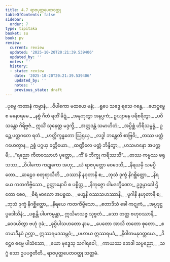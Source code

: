 ```yaml
---
title: 4.7 ရာဇပုတ္တပေတဝတ္ထု
tableOfContents: false
sidebar:
  order: 7
type: tipitaka
basket: su
book: pv
review:
  current: review
  updated: '2025-10-20T20:21:39.539406'
  updated_by: ''
  notes: ''
  history:
  - state: review
    date: '2025-10-20T20:21:39.539406'
    updated_by: ''
    notes: ''
    previous_state: draft
---
```



<DynamicBreadcrumb />


<ReviewStatus review={frontmatter.review} showDetails={true} />

<HypothesisAnnotation frontmatter={frontmatter} />

<Division number="753" book="pv" e="ch" v="19" p="211">

<Paragraph number="807" type="verses" book="pv">
_ပုဗ္ဗေ ကတာနံ ကမ္မာနံ,_  
_ဝိပါကော မထယေ မနံ;_  
_ရူပေ သဒ္ဒေ ရသေ ဂန္ဓေ,_  
_ဖောဋ္ဌဗ္ဗေ စ မနောရမေ._  

</Paragraph>

</Division>
<Division number="754" book="pv" e="ch" v="19" p="211">

<Paragraph number="808" type="verses" book="pv">
_နစ္စံ ဂီတံ ရတိံ ခိဍ္ဍံ,_  
_အနုဘုတွာ အနပ္ပကံ;_  
ဥယျာနေ ပရိစရိတွာ,_  
_ပဝိသန္တော ဂိရိဗ္ဗဇံ._  

</Paragraph>

</Division>
<Division number="755" book="pv" e="ch" v="19" p="211">

<Paragraph number="809" book="pv">
ဣသိံ သုနေတ္တ မဒ္ဒက္ခိ,_  
_အတ္တဒန္တံ သမာဟိတံ;_  
_အပ္ပိစ္ဆံ ဟိရိသမ္ပန္နံ,_  
ဥဉ္ဆေ ပတ္တဂတေ ရတံ._  

</Paragraph>

</Division>
<Division number="756" book="pv" e="ch" v="19" p="211">

<Paragraph number="810" type="verses" book="pv">
_ဟတ္ထိက္ခန္ဓတော ဩရုယှ,_  
_လဒ္ဓါ ဘန္တေတိ စာဗြဝိ;_  
_တဿ ပတ္တံ ဂဟေတွာန,_  
ဥစ္စံ ပဂ္ဂယှ ခတ္တိယော._  

</Paragraph>

</Division>
<Division number="757" book="pv" e="ch" v="19" p="211">

<Paragraph number="811" type="verses" book="pv">
_ထဏ္ဍိလေ ပတ္တံ ဘိန္ဒိတွာ,_  
_ဟသမာနော အပက္ကမိ;_  
_“ရညော ကိတဝဿာဟံ ပုတ္တော,_  
_ကိံ မံ ဘိက္ခု ကရိဿသိ”._  

</Paragraph>

</Division>
<Division number="758" book="pv" e="ch" v="19" p="212">

<Paragraph number="812" type="verses" book="pv">
_တဿ ကမ္မဿ ဖရုသဿ,_  
_ဝိပါကော ကဋုကော အဟု;_  
_ယံ ရာဇပုတ္တော ဝေဒေသိ,_  
_နိရယမှိ သမပ္ပိတော._  

</Paragraph>

</Division>
<Division number="759" book="pv" e="ch" v="19" p="212">

<Paragraph number="813" type="verses" book="pv">
_ဆဠေဝ စတုရာသီတိ,_  
_ဝဿာနိ နဝုတာနိ စ;_  
_ဘုသံ ဒုက္ခံ နိဂစ္ဆိတ္ထော,_  
_နိရယေ ကတကိဗ္ဗိသော._  

</Paragraph>

</Division>
<Division number="760" book="pv" e="ch" v="19" p="212">

<Paragraph number="814" book="pv">
ဥတ္တာနောပိ စ ပစ္စိတ္ထ,_  
_နိကုဇ္ဇော ဝါမဒက္ခိဏော;_  
ဥဒ္ဓမ္ပာဒေါ ဌိတော စေဝ,_  
_စိရံ ဗာလော အပစ္စထ._  

</Paragraph>

</Division>
<Division number="761" book="pv" e="ch" v="19" p="212">

<Paragraph number="815" type="verses" book="pv">
_ဗဟူနိ ဝဿသဟဿာနိ,_  
_ပူဂါနိ နဟုတာနိ စ;_  
_ဘုသံ ဒုက္ခံ နိဂစ္ဆိတ္ထော,_  
_နိရယေ ကတကိဗ္ဗိသော._  

</Paragraph>

</Division>
<Division number="762" book="pv" e="ch" v="19" p="212">

<Paragraph number="816" type="verses" book="pv">
_ဧတာဒိသံ ခေါ ကဋုကံ,_  
_အပ္ပဒုဋ္ဌပ္ပဒေါသိနံ;_  
_ပစ္စန္တိ ပါပကမ္မန္တာ,_  
ဣသိမာသဇ္ဇ သုဗ္ဗတံ._  

</Paragraph>

</Division>
<Division number="763" book="pv" e="ch" v="19" p="212">

<Paragraph number="817" type="verses" book="pv">
_သော တတ္ထ ဗဟုဝဿာနိ,_  
_ဝေဒယိတွာ ဗဟုံ ဒုခံ;_  
_ခုပ္ပိပါသဟတော နာမ,_  
_ပေတော အာသိ တတော စုတော._  

</Paragraph>

</Division>
<Division number="764" book="pv" e="ch" v="19" p="212">

<Paragraph number="818" type="verses" book="pv">
_ဧတမာဒီနဝံ ဉတွာ,_  
ဣဿရမဒသမ္ဘဝံ;_  
_ပဟာယ ဣဿရမဒံ,_  
_နိဝါတမနုဝတ္တယေ._  

</Paragraph>

</Division>
<Division number="765" book="pv" e="ch" v="19" p="212">

<Paragraph number="819" type="verses" book="pv">
_ဒိဋ္ဌေဝ ဓမ္မေ ပါသံသော,_  
_ယော ဗုဒ္ဓေသု သဂါရဝေါ;_  
_ကာယဿ ဘေဒါ သပ္ပညော,_  
_သဂ္ဂံ သော ဥပပဇ္ဇတီတိ._  


</Paragraph>
</Division>

<Paragraph number="820" type="center" book="pv">
ရာဇပုတ္တပေတဝတ္ထု သတ္တမံ.
</Paragraph>